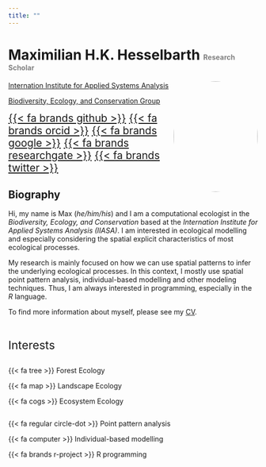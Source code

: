 ```yaml
---
title: ""
---
```


# Maximilian H.K. Hesselbarth <span style="color:grey;font-size:50%;"> Research Scholar </span>

<img src="images/portrait.jpg" style="width:170px; height:223px; border-radius:50%; float:right;">

[Internation Institute for Applied Systems Analysis](https://iiasa.ac.at/)

[Biodiversity, Ecology, and Conservation Group](https://iiasa.ac.at/programs/bnr/bec)

<span style="font-size:150%"> [{{< fa brands github >}}](https://github.com/mhesselbarth) </span>
<span style="font-size:150%"> [{{< fa brands orcid >}}](https://orcid.org/0000-0003-1125-9918) </span>
<span style="font-size:150%"> [{{< fa brands google >}}](https://scholar.google.com/citations?hl=en&user=PNMHIXAAAAAJ) </span>
<span style="font-size:150%"> [{{< fa brands researchgate >}}](https://www.researchgate.net/profile/Maximilian_Hesselbarth) </span>
<span style="font-size:150%"> [{{< fa brands twitter >}}](https://twitter.com/mhkhesselbarth) </span>

## Biography

Hi, my name is Max (_he/him/his_) and I am a computational ecologist in the _Biodiversity, Ecology, and Conservation_ based at the _Internation Institute for Applied Systems Analysis (IIASA)_. I am interested in ecological modelling and especially considering the spatial explicit characteristics of most ecological processes.

My research is mainly focused on how we can use spatial patterns to infer the underlying ecological processes. In this context, I mostly use spatial point pattern analysis, individual-based modelling and other modeling techniques. Thus, I am always interested in programming, especially in the _R_ language.

To find more information about myself, please see my [CV](CV.html).

<br>

<span style="font-size:165%"> Interests 

<div class="row">
  <div class="column">
  
  {{< fa tree >}} Forest Ecology

  {{< fa map >}} Landscape Ecology
  
  {{< fa cogs >}} Ecosystem Ecology
  
  </div>
  
  <div class="column">
  
  {{< fa regular circle-dot >}} Point pattern analysis

  {{< fa computer >}} Individual-based modelling

  {{< fa brands r-project >}} R programming
  
  </div>
</div>
